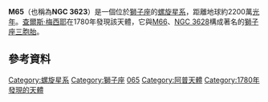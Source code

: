 {{Galaxy
| name = [[梅西耶天體|梅西耶]] 65
| image = [[File:M65_Galaxy_from_the_Mount_Lemmon_SkyCenter_Schulman_Telescope_courtesy_Adam_Block.jpg|270px]]
| epoch = [[J2000|J2000]]
| ra = {{RA|11|18|55.9}}<ref name="ned">{{cite web
  | title=NASA/IPAC Extragalactic Database
  | work=Results for
  | url=http://nedwww.ipac.caltech.edu/
  | accessdate=2006-10-21
  | archive-date=2018-12-25
  | archive-url=https://web.archive.org/web/20181225045153/http://ned.ipac.caltech.edu/
  | dead-url=no
  }}</ref>
| dec = {{DEC|+13|05|32}}<ref name="ned" />
| constellation name = [[獅子座|獅子座]]
| z = 807 ± 3 [[kilometer|km]]/[[second|s]]<ref name="ned" />
| dist_ly = 22 [[光年|Mly]] (6.7 [[秒差距|Mpc]])<ref>Murdin, P., Encyclopedia of Astronomy and Astrophysics. [http://eaa.crcpress.com/default.asp?action=summary&articleId=6065 Abstract] {{Webarchive|url=https://archive.is/20120712011402/http://eaa.crcpress.com/default.asp?action=summary&articleId=6065 |date=2012-07-12 }}</ref>
| type = SAB(rs)a<ref name="ned" />
| appmag_v = 9.3<ref name="devaucouleursetal1991">{{cite book 
  | author=G. de Vaucouleurs, A. de Vaucouleurs, H. G. Corwin, R. J. Buta, G. Paturel, P. Fouque
  | year=1991
  | title=Third Reference Catalogue of Bright Galaxies
  | publisher=Springer-Verlag
  | location=New York}}</ref>
| size_v = 9′.8 × 2′.9<ref name="ned" />
| notes =
| names = [[New_General_Catalogue|NGC]] 3623,<ref name="ned" /> [[Uppsala_General_Catalogue|UGC]] 6328,<ref name="ned" /> [[Principal_Galaxies_Catalogue|PGC]] 34612<ref name="ned" />
}}

'''M65'''（也稱為'''NGC 3623'''）是一個位於[[獅子座|獅子座]]的[[螺旋星系|螺旋星系]]，距離地球約2200萬[[光年|光年]]。[[查爾斯·梅西耶|查爾斯·梅西耶]]在1780年發現該天體，它與[[M66|M66]]、[[NGC_3628|NGC 3628]]構成著名的[[獅子座三胞胎|獅子座三胞胎]]。

== 參考資料 ==
<div class="references-small"><references/></div>

{{梅西耶天體}}

[[Category:螺旋星系|Category:螺旋星系]]
[[Category:獅子座|Category:獅子座]]
[[Category:梅西耶天體|065]]
[[Category:阿普天體|Category:阿普天體]]
[[Category:1780年發現的天體|Category:1780年發現的天體]]